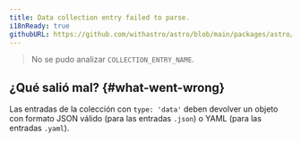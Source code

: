 ```yaml
---
title: Data collection entry failed to parse.
i18nReady: true
githubURL: https://github.com/withastro/astro/blob/main/packages/astro/src/core/errors/errors-data.ts
---
```


> No se pudo analizar `COLLECTION_ENTRY_NAME`.

## ¿Qué salió mal? \{#what-went-wrong\}
Las entradas de la colección con `type: 'data'` deben devolver un objeto con formato JSON válido (para las entradas `.json`) o YAML (para las entradas `.yaml`).
